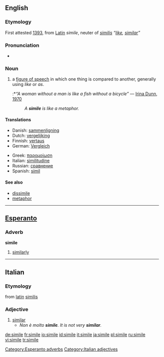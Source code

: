 ==English==

===Etymology===
First attested [[w:1393|1393]], from [[Latin]] ''simile'', neuter of ''[[similis]]'' ''“[[like]], [[similar]]”''

===Pronunciation===
*{{audio|en-us-simile.ogg|Audio (US)}}

===Noun===
{{en-noun}}

# {{cattag|linguistics}} a [[figure of speech]] in which one thing is compared to another, generally using ''like'' or ''as''.
#:*''“A woman without a man is like a fish without a bicycle”'' &mdash; [[w:Irina Dunn|Irina Dunn]], [[w:1970|1970]]
#:''A '''simile''' is like a metaphor.'' <!-- I almost deleted this but thought Wiktionary can afford a little fun. -->

====Translations====
{{top}}
*Danish: [[sammenligning]] {{g|Danish}}
*Dutch: [[vergelijking]] {{f}}
*Finnish: [[vertaus]]
*German: [[Vergleich]] {{m}}
{{mid}}
*Greek: [[παρομοίωση]] {{g|Greek}}
*Italian: [[similitudine]] {{f}}
*Russian: [[сравнение]] {{n}}
*Spanish: [[símil]] {{m}}
{{bottom}}

====See also====
*[[dissimile]]
*[[metaphor]]

----

==[[Esperanto]]==

===Adverb===
'''simile'''

# [[similarly]]

[[Category:Esperanto adverbs]]

----

==Italian==

===Etymology===
from [[latin]] [[similis]]

===Adjective===
{{it-adj|simil|e}}

# [[similar]]
#*''Non è molto '''simile'''. It is not very '''similar'''.''

[[Category:Italian adjectives]]

[[de:simile]]
[[fr:simile]]
[[io:simile]]
[[id:simile]]
[[it:simile]]
[[ja:simile]]
[[pl:simile]]
[[ru:simile]]
[[vi:simile]]
[[tr:simile]]